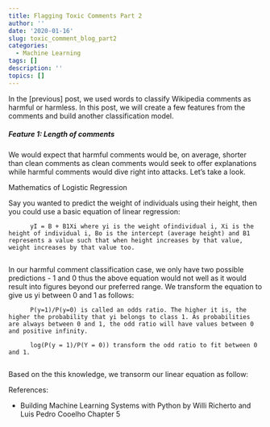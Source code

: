 ```yaml
---
title: Flagging Toxic Comments Part 2
author: ''
date: '2020-01-16'
slug: toxic_comment_blog_part2
categories:
  - Machine Learning
tags: []
description: ''
topics: []
---
```


In the [previous] post, we used words to classify Wikipedia comments as harmful or harmless. In this post, we will create a few features from the comments and build another classification model. 

##### Feature 1: Length of comments

We would expect that harmful comments would be, on average, shorter than clean comments as clean comments would seek to offer explanations while harmful comments would dive right into attacks. Let's take a look.



Mathematics of Logistic Regression

Say you wanted to predict the weight of individuals using their height, then you could use a basic equation of linear regression:

          yI = B + B1Xi where yi is the weight ofindividual i, Xi is the height of individual i, Bo is the intercept (average height) and B1 represents a value such that when height increases by that value, weight increases by that value too.
          
In our harmful comment classification case, we only have two possible predictions - 1 and 0 thus the above equation would not well as it would result into figures beyond our preferred range. We transform the equation to give us yi between 0 and 1 as follows:

          P(y=1)/P(y=0) is called an odds ratio. The higher it is, the higher the probability that yi belongs to class 1. As probabilities are always between 0 and 1, the odd ratio will have values between 0 and positive infinity. 
          
          log(P(y = 1)/P(Y = 0)) transform the odd ratio to fit between 0 and 1.
          
Based on the this knowledge, we transorm our linear equation as follow:


          
References:

 * Building Machine Learning Systems with Python by Willi Richerto and Luis Pedro Cooelho Chapter 5 